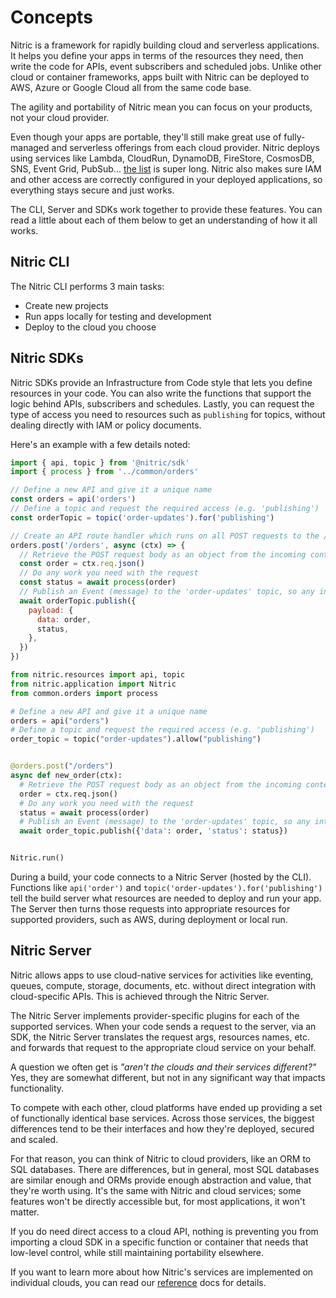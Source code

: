 
# Concepts

Nitric is a framework for rapidly building cloud and serverless applications. It helps you define your apps in terms of the resources they need, then write the code for APIs, event subscribers and scheduled jobs. Unlike other cloud or container frameworks, apps built with Nitric can be deployed to AWS, Azure or Google Cloud all from the same code base.

The agility and portability of Nitric mean you can focus on your products, not your cloud provider.

Even though your apps are portable, they'll still make great use of fully-managed and serverless offerings from each cloud provider. Nitric deploys using services like Lambda, CloudRun, DynamoDB, FireStore, CosmosDB, SNS, Event Grid, PubSub... [the list](https://nitric.io/reference) is super long. Nitric also makes sure IAM and other access are correctly configured in your deployed applications, so everything stays secure and just works.

The CLI, Server and SDKs work together to provide these features. You can read a little about each of them below to get an understanding of how it all works.

## Nitric CLI

The Nitric CLI performs 3 main tasks:

- Create new projects
- Run apps locally for testing and development
- Deploy to the cloud you choose

## Nitric SDKs

Nitric SDKs provide an Infrastructure from Code style that lets you define resources in your code. You can also write the functions that support the logic behind APIs, subscribers and schedules. Lastly, you can request the type of access you need to resources such as `publishing` for topics, without dealing directly with IAM or policy documents.

Here's an example with a few details noted:

<CodeGroup>

```javascript
import { api, topic } from '@nitric/sdk'
import { process } from '../common/orders'

// Define a new API and give it a unique name
const orders = api('orders')
// Define a topic and request the required access (e.g. 'publishing')
const orderTopic = topic('order-updates').for('publishing')

// Create an API route handler which runs on all POST requests to the /orders path
orders.post('/orders', async (ctx) => {
  // Retrieve the POST request body as an object from the incoming context
  const order = ctx.req.json()
  // Do any work you need with the request
  const status = await process(order)
  // Publish an Event (message) to the 'order-updates' topic, so any interested handlers can subscribe.
  await orderTopic.publish({
    payload: {
      data: order,
      status,
    },
  })
})
```

```python
from nitric.resources import api, topic
from nitric.application import Nitric
from common.orders import process

# Define a new API and give it a unique name
orders = api("orders")
# Define a topic and request the required access (e.g. 'publishing')
order_topic = topic("order-updates").allow("publishing")


@orders.post("/orders")
async def new_order(ctx):
  # Retrieve the POST request body as an object from the incoming context
  order = ctx.req.json()
  # Do any work you need with the request
  status = await process(order)
  # Publish an Event (message) to the 'order-updates' topic, so any interested handlers can subscribe.
  await order_topic.publish({'data': order, 'status': status})


Nitric.run()

```

</CodeGroup>

During a build, your code connects to a Nitric Server (hosted by the CLI). Functions like `api('order')` and `topic('order-updates').for('publishing')` tell the build server what resources are needed to deploy and run your app. The Server then turns those requests into appropriate resources for supported providers, such as AWS, during deployment or local run.

## Nitric Server

Nitric allows apps to use cloud-native services for activities like eventing, queues, compute, storage, documents, etc. without direct integration with cloud-specific APIs. This is achieved through the Nitric Server.

The Nitric Server implements provider-specific plugins for each of the supported services. When your code sends a request to the server, via an SDK, the Nitric Server translates the request args, resources names, etc. and forwards that request to the appropriate cloud service on your behalf.

A question we often get is _"aren't the clouds and their services different?"_ Yes, they are somewhat different, but not in any significant way that impacts functionality.

To compete with each other, cloud platforms have ended up providing a set of functionally identical base services. Across those services, the biggest differences tend to be their interfaces and how they're deployed, secured and scaled.

For that reason, you can think of Nitric to cloud providers, like an ORM to SQL databases. There are differences, but in general, most SQL databases are similar enough and ORMs provide enough abstraction and value, that they're worth using. It's the same with Nitric and cloud services; some features won't be directly accessible but, for most applications, it won't matter.

If you do need direct access to a cloud API, nothing is preventing you from importing a cloud SDK in a specific function or container that needs that low-level control, while still maintaining portability elsewhere.

If you want to learn more about how Nitric's services are implemented on individual clouds, you can read our [reference](/reference) docs for details.
